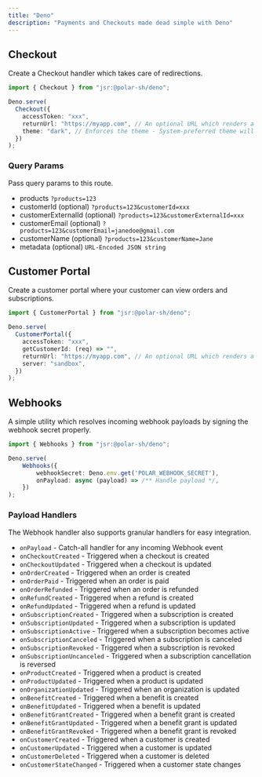```yaml
---
title: "Deno"
description: "Payments and Checkouts made dead simple with Deno"
---
```


## Checkout

Create a Checkout handler which takes care of redirections.

```typescript
import { Checkout } from "jsr:@polar-sh/deno";

Deno.serve(
  Checkout({
    accessToken: "xxx",
    returnUrl: "https://myapp.com", // An optional URL which renders a back-button in the Checkout
    theme: "dark", // Enforces the theme - System-preferred theme will be set if left omitted
  })
);
```

### Query Params

Pass query params to this route.

- products `?products=123`
- customerId (optional) `?products=123&customerId=xxx`
- customerExternalId (optional) `?products=123&customerExternalId=xxx`
- customerEmail (optional) `?products=123&customerEmail=janedoe@gmail.com`
- customerName (optional) `?products=123&customerName=Jane`
- metadata (optional) `URL-Encoded JSON string`

## Customer Portal

Create a customer portal where your customer can view orders and subscriptions.

```typescript
import { CustomerPortal } from "jsr:@polar-sh/deno";

Deno.serve(
  CustomerPortal({
    accessToken: "xxx",
    getCustomerId: (req) => "",
    returnUrl: "https://myapp.com", // An optional URL which renders a back-button in the Customer Portal
    server: "sandbox",
  })
);
```

## Webhooks

A simple utility which resolves incoming webhook payloads by signing the webhook secret properly.

```typescript
import { Webhooks } from "jsr:@polar-sh/deno";

Deno.serve(
    Webhooks({
        webhookSecret: Deno.env.get('POLAR_WEBHOOK_SECRET'),
        onPayload: async (payload) => /** Handle payload */,
    })
);
```

### Payload Handlers

The Webhook handler also supports granular handlers for easy integration.

- `onPayload` - Catch-all handler for any incoming Webhook event
- `onCheckoutCreated` - Triggered when a checkout is created
- `onCheckoutUpdated` - Triggered when a checkout is updated
- `onOrderCreated` - Triggered when an order is created
- `onOrderPaid` - Triggered when an order is paid
- `onOrderRefunded` - Triggered when an order is refunded
- `onRefundCreated` - Triggered when a refund is created
- `onRefundUpdated` - Triggered when a refund is updated
- `onSubscriptionCreated` - Triggered when a subscription is created
- `onSubscriptionUpdated` - Triggered when a subscription is updated
- `onSubscriptionActive` - Triggered when a subscription becomes active
- `onSubscriptionCanceled` - Triggered when a subscription is canceled
- `onSubscriptionRevoked` - Triggered when a subscription is revoked
- `onSubscriptionUncanceled` - Triggered when a subscription cancellation is reversed
- `onProductCreated` - Triggered when a product is created
- `onProductUpdated` - Triggered when a product is updated
- `onOrganizationUpdated` - Triggered when an organization is updated
- `onBenefitCreated` - Triggered when a benefit is created
- `onBenefitUpdated` - Triggered when a benefit is updated
- `onBenefitGrantCreated` - Triggered when a benefit grant is created
- `onBenefitGrantUpdated` - Triggered when a benefit grant is updated
- `onBenefitGrantRevoked` - Triggered when a benefit grant is revoked
- `onCustomerCreated` - Triggered when a customer is created
- `onCustomerUpdated` - Triggered when a customer is updated
- `onCustomerDeleted` - Triggered when a customer is deleted
- `onCustomerStateChanged` - Triggered when a customer state changes
